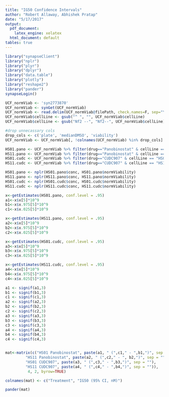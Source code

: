 ```yaml
---
title: "IG50 Confidence Intervals"
author: "Robert Allaway, Abhishek Pratap"
date: "5/17/2017"
output:
  pdf_document: 
    latex_engine: xelatex
  html_document: default
tables: true
---
```

  
```r
library("synapseClient")
library("nplr")
library("plyr")
library("dplyr")
library("data.table")
library("plotly")
library("reshape2")
library("pander")
synapseLogin()

UCF_normViab <- 'syn2773870'
UCF_normViab <- synGet(UCF_normViab)
UCF_normViab <- read.delim(UCF_normViab@filePath, check.names=F, sep="\t", header=T,stringsAsFactors = FALSE)
UCF_normViab$cellLine <- gsub("^ ", "", UCF_normViab$cellLine)
UCF_normViab$cellLine <- gsub("Nf2 --", "Nf2--", UCF_normViab$cellLine)

#drop unnecassary cols
drop_cols <- c('plate', 'medianDMSO', 'viability')
UCF_normViab <- UCF_normViab[, !colnames(UCF_normViab) %in% drop_cols]

HS01.pano <- UCF_normViab %>% filter(drug=="Panobinostat" & cellLine == "HS01")
HS11.pano <- UCF_normViab %>% filter(drug=="Panobinostat" & cellLine == "HS11")
HS01.cudc <- UCF_normViab %>% filter(drug=="CUDC907" & cellLine == "HS01")
HS11.cudc <- UCF_normViab %>% filter(drug=="CUDC907" & cellLine == "HS11")

HS01.pano <- nplr(HS01.pano$conc, HS01.pano$normViability)
HS11.pano <- nplr(HS11.pano$conc, HS11.pano$normViability)
HS01.cudc <- nplr(HS01.cudc$conc, HS01.cudc$normViability)
HS11.cudc <- nplr(HS11.cudc$conc, HS11.cudc$normViability)

x<-getEstimates(HS01.pano, conf.level = .95)
a1<-x$x[5]*10^9
b1<-x$x.975[5]*10^9
c1<-x$x.025[5]*10^9

x<-getEstimates(HS11.pano, conf.level = .95)
a2<-x$x[5]*10^9
b2<-x$x.975[5]*10^9
c2<-x$x.025[5]*10^9

x<-getEstimates(HS01.cudc, conf.level = .95)
a3<-x$x[5]*10^9
b3<-x$x.975[5]*10^9
c3<-x$x.025[5]*10^9

x<-getEstimates(HS11.cudc, conf.level = .95)
a4<-x$x[5]*10^9
b4<-x$x.975[5]*10^9
c4<-x$x.025[5]*10^9

a1 <- signif(a1,3)
b1 <- signif(b1,3)
c1 <- signif(c1,3)
a2 <- signif(a2,3)
b2 <- signif(b2,3)
c2 <- signif(c2,3)
a3 <- signif(a3,3)
b3 <- signif(b3,3)
c3 <- signif(c3,3)
a4 <- signif(a4,3)
b4 <- signif(b4,3)
c4 <- signif(c4,3)


mat<-matrix(c("HS01 Panobinostat", paste(a1, " (",c1," - ",b1,")", sep = ""),
         "HS11 Panobinostat", paste(a2, " (",c2," - ", b2,")", sep = ""),
         "HS01 CUDC907", paste(a3, " (",c3," - ",b3,")", sep = ""),
         "HS11 CUDC907", paste(a4, " (",c4," - ",b4,")", sep = "")),
          4, 2, byrow=TRUE)

colnames(mat) <- c("Treatment", "IG50 (95% CI, nM)")
```
```r
pander(mat)  
```
